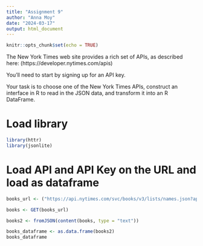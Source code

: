 ```yaml
---
title: "Assignment 9"
author: "Anna Moy"
date: "2024-03-17"
output: html_document
---
```


```r
knitr::opts_chunk$set(echo = TRUE)
```

The New York Times web site provides a rich set of APIs, as described here: (https://developer.nytimes.com/apis)

You’ll need to start by signing up for an API key.

Your task is to choose one of the New York Times APIs, construct an interface in R to read in the JSON data, and transform it into an R DataFrame.

# Load library
```r
library(httr)
library(jsonlite)
```

# Load API and API Key on the URL and load as dataframe
```r
books_url <- ("https://api.nytimes.com/svc/books/v3/lists/names.json?api-key=lB6izVNFT7zMy5s1eRiPKwEAfBlAyctS")

books <- GET(books_url)

books2 <- fromJSON(content(books, type = "text"))

books_dataframe <- as.data.frame(books2)
books_dataframe
```

